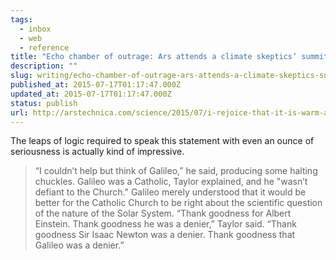 ```yaml
---
tags:
  - inbox
  - web
  - reference
title: "Echo chamber of outrage: Ars attends a climate skeptics’ summit | Ars Technica"
description: ""
slug: writing/echo-chamber-of-outrage-ars-attends-a-climate-skeptics-summit-ars-technica
published_at: 2015-07-17T01:17:47.000Z
updated_at: 2015-07-17T01:17:47.000Z
status: publish
url: http://arstechnica.com/science/2015/07/i-rejoice-that-it-is-warm-ars-attends-a-climate-contrarian-conference/
---
```

The leaps of logic required to speak this statement with even an ounce of seriousness is actually kind of impressive.

> “I couldn’t help but think of Galileo,” he said, producing some halting chuckles. Galileo was a Catholic, Taylor explained, and he "wasn’t defiant to the Church." Galileo merely understood that it would be better for the Catholic Church to be right about the scientific question of the nature of the Solar System. “Thank goodness for Albert Einstein. Thank goodness he was a denier,” Taylor said. “Thank goodness Sir Isaac Newton was a denier. Thank goodness that Galileo was a denier.”
